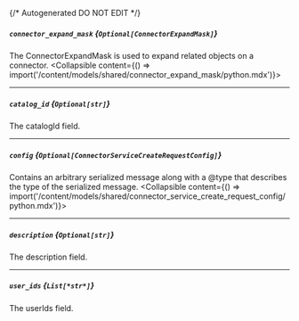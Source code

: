 {/* Autogenerated DO NOT EDIT  */}

##### `connector_expand_mask` *{`Optional[ConnectorExpandMask]`}*
The ConnectorExpandMask is used to expand related objects on a connector.
<Collapsible content={() => import('/content/models/shared/connector_expand_mask/python.mdx')}>
</Collapsible>

---
##### `catalog_id` *{`Optional[str]`}*
The catalogId field.

---
##### `config` *{`Optional[ConnectorServiceCreateRequestConfig]`}*
Contains an arbitrary serialized message along with a \@type that describes the type of the serialized message.
<Collapsible content={() => import('/content/models/shared/connector_service_create_request_config/python.mdx')}>
</Collapsible>

---
##### `description` *{`Optional[str]`}*
The description field.

---
##### `user_ids` *{`List[*str*]`}*
The userIds field.


